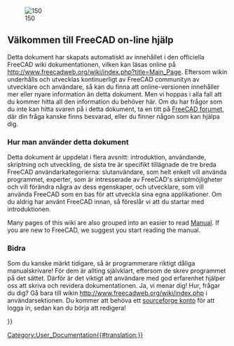 <languages/>
{{Docnav
|
|[[About_FreeCAD|About FreeCAD]]
}}

[[Image:Crystal_Clear_app_tutorials.png|right|150]]

<span id="Welcome_to_the_FreeCAD_on-line_help"></span>
== Välkommen till FreeCAD on-line hjälp ==

<div class="mw-translate-fuzzy">
Detta dokument har skapats automatiskt av innehållet i den officiella FreeCAD wiki dokumentationen, vilken kan läsas online på http://www.freecadweb.org/wiki/index.php?title=Main_Page. Eftersom wikin underhålls och utvecklas kontinuerligt av FreeCAD communityn av utvecklare och användare, så kan du finna att online-versionen innehåller mer eller nyare information än detta dokument. Men vi hoppas i alla fall att du kommer hitta all den information du behöver här. Om du har frågor som du inte kan hitta svaren på i detta dokument, ta en titt på [http://forum.freecadweb.org/index.php FreeCAD forumet], där din fråga kanske finns besvarad, eller du finner någon som kan hjälpa dig.
</div>

<span id="How_to_use"></span>
=== Hur man använder detta dokument ===

<div class="mw-translate-fuzzy">
Detta dokument är uppdelat i flera avsnitt: introduktion, användande, skriptning och utveckling, de sista tre är specifikt tillägnade de tre breda FreeCAD användarkategorierna: slutanvändare, som helt enkelt vill använda programmet, experter, som är intresserade av FreeCAD's skriptmöjligheter och vill förändra några av dess egenskaper, och utvecklare, som vill använda FreeCAD som en bas för att utveckla sina egna applikationer. Om du aldrig har använt FreeCAD innan, så föreslår vi att du startar med introduktionen.
</div>

Many pages of this wiki are also grouped into an easier to read [[Manual|Manual]]. If you are new to FreeCAD, we suggest you start reading the manual.

<span id="Contribute"></span>
=== Bidra ===

<div class="mw-translate-fuzzy">
Som du kanske märkt tidigare, så är programmerare riktigt dåliga manualskrivare! För dem är allting självklart, eftersom de skrev programmet på det sättet. Därför är det viktigt att användare med god erfarenhet hjälper oss att skriva och revidera dokumentationen. Ja, vi menar dig! Hur, frågar du dig? Gå bara till wikin http://www.freecadweb.org/wiki/index.php i användarsektionen. Du kommer att behöva ett [http://sourceforge.net/ sourceforge konto] för att logga in, sedan kan du börja att redigera!
</div>

<div class="mw-translate-fuzzy">
{{docnav/sv|Online Help Toc/sv|About FreeCAD/sv}}
</div>

{{Userdocnavi{{#translation:}}}}
[[Category:User_Documentation{{#translation:}}]]